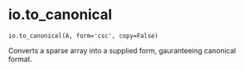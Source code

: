 # io.to_canonical { #geomcover.io.to_canonical }

`io.to_canonical(A, form='csc', copy=False)`

Converts a sparse array into a supplied form, gauranteeing canonical format.